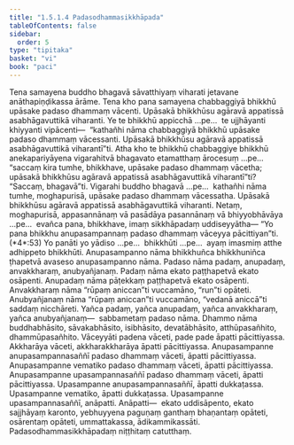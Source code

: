 ```yaml
---
title: "1.5.1.4 Padasodhammasikkhāpada"
tableOfContents: false
sidebar:
  order: 5
type: "tipitaka"
basket: "vi"
book: "paci"
---
```



<DynamicBreadcrumb />

<Division number="44" book="paci">

<Paragraph number="150" book="paci">
Tena samayena buddho bhagavā sāvatthiyaṃ viharati jetavane anāthapiṇḍikassa ārāme. Tena kho pana samayena chabbaggiyā bhikkhū upāsake padaso dhammaṃ vācenti. Upāsakā bhikkhūsu agāravā appatissā asabhāgavuttikā viharanti. Ye te bhikkhū appicchā …pe…  te ujjhāyanti khiyyanti vipācenti—  “kathañhi nāma chabbaggiyā bhikkhū upāsake padaso dhammaṃ vācessanti. Upāsakā bhikkhūsu agāravā appatissā asabhāgavuttikā viharantī”ti.
</Paragraph>

<Paragraph number="151" book="paci">
Atha kho te bhikkhū chabbaggiye bhikkhū anekapariyāyena vigarahitvā bhagavato etamatthaṃ ārocesuṃ …pe…  “saccaṃ kira tumhe, bhikkhave, upāsake padaso dhammaṃ vācetha; upāsakā bhikkhūsu agāravā appatissā asabhāgavuttikā viharantī”ti? “Saccaṃ, bhagavā”ti. Vigarahi buddho bhagavā …pe…  kathañhi nāma tumhe, moghapurisā, upāsake padaso dhammaṃ vācessatha. Upāsakā bhikkhūsu agāravā appatissā asabhāgavuttikā viharanti. Netaṃ, moghapurisā, appasannānaṃ vā pasādāya pasannānaṃ vā bhiyyobhāvāya …pe…  evañca pana, bhikkhave, imaṃ sikkhāpadaṃ uddiseyyātha—
</Paragraph>

</Division>
<Division number="45" book="paci">

<Paragraph number="152" book="paci">
<Emphasis>“Yo pana bhikkhu anupasampannaṃ padaso dhammaṃ vāceyya pācittiyan”</Emphasis>ti. (*4*:<Emphasis>53</Emphasis>)
</Paragraph>

</Division>
<Division number="46" book="paci">

<Paragraph number="153" book="paci">
<Emphasis>Yo panā</Emphasis>ti yo yādiso …pe…  <Emphasis>bhikkhū</Emphasis>ti …pe…  ayaṃ imasmiṃ atthe adhippeto bhikkhūti.
</Paragraph>

<Paragraph number="154" book="paci">
<Emphasis>Anupasampanno</Emphasis> nāma bhikkhuñca bhikkhuniñca ṭhapetvā avaseso anupasampanno nāma.
</Paragraph>

<Paragraph number="155" book="paci">
<Emphasis>Padaso</Emphasis> nāma padaṃ, anupadaṃ, anvakkharaṃ, anubyañjanaṃ.
</Paragraph>

<Paragraph number="156" book="paci">
<Emphasis>Padaṃ</Emphasis> nāma ekato paṭṭhapetvā ekato osāpenti. <Emphasis>Anupadaṃ</Emphasis> nāma pāṭekkaṃ paṭṭhapetvā ekato osāpenti. <Emphasis>Anvakkharaṃ</Emphasis> nāma “rūpaṃ aniccan”ti vuccamāno, “run”ti opāteti. <Emphasis>Anubyañjanaṃ</Emphasis> nāma “rūpaṃ aniccan”ti vuccamāno, “vedanā aniccā”ti saddaṃ nicchāreti.
</Paragraph>

<Paragraph number="157" book="paci">
Yañca padaṃ, yañca anupadaṃ, yañca anvakkharaṃ, yañca anubyañjanaṃ—  sabbametaṃ padaso nāma.
</Paragraph>

<Paragraph number="158" book="paci">
<Emphasis>Dhammo</Emphasis> nāma buddhabhāsito, sāvakabhāsito, isibhāsito, devatābhāsito, atthūpasañhito, dhammūpasañhito.
</Paragraph>

<Paragraph number="159" book="paci">
<Emphasis>Vāceyyā</Emphasis>ti padena vāceti, pade pade āpatti pācittiyassa. Akkharāya vāceti, akkharakkharāya āpatti pācittiyassa.
</Paragraph>

</Division>
<Division number="47" book="paci">

<Paragraph number="160" book="paci">
Anupasampanne anupasampannasaññī padaso dhammaṃ vāceti, āpatti pācittiyassa. Anupasampanne vematiko padaso dhammaṃ vāceti, āpatti pācittiyassa. Anupasampanne upasampannasaññī padaso dhammaṃ vāceti, āpatti pācittiyassa.
</Paragraph>

<Paragraph number="161" book="paci">
Upasampanne anupasampannasaññī, āpatti dukkaṭassa. Upasampanne vematiko, āpatti dukkaṭassa. Upasampanne upasampannasaññī, anāpatti.
</Paragraph>

</Division>
<Division number="48" book="paci">

<Paragraph number="162" book="paci">
Anāpatti—  ekato uddisāpento, ekato sajjhāyaṃ karonto, yebhuyyena paguṇaṃ ganthaṃ bhaṇantaṃ opāteti, osārentaṃ opāteti, ummattakassa, ādikammikassāti.

</Paragraph>
</Division>

<Paragraph number="163" type="center" book="paci">
Padasodhammasikkhāpadaṃ niṭṭhitaṃ catutthaṃ.
</Paragraph>